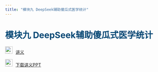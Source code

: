 ```yaml
---
title: "模块九 DeepSeek辅助傻瓜式医学统计"
---
```


<h1 style="color: #044875;"> 模块九 DeepSeek辅助傻瓜式医学统计 </h1>

<img src="img/teacher.png" alt="讲义" style="width: 24px; height: 24px;margin-right: 10px">[讲义](https://lizongzhang.github.io/deepseekcamp/L9.html)

<img src="img/download.png" alt="讲义" style="width: 24px; height: 24px;margin-right: 10px">[下载讲义PPT](https://github.com/lizongzhang/deepseek/blob/main/docs/L9_slide.pptx?raw=true)

